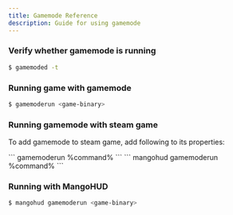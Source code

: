 ```yaml
---
title: Gamemode Reference
description: Guide for using gamemode
---
```



### Verify whether gamemode is running

```sh
$ gamemoded -t
```

### Running game with gamemode

```sh
$ gamemoderun <game-binary>
```

### Running gamemode with steam game

To add gamemode to steam game, add following to its properties:

<Tabs>
    <TabItem label="Without MangoHUD">
        ```
        gamemoderun %command%
        ```
    </TabItem>
    <TabItem label="With MangoHUD">
        ```
        mangohud gamemoderun %command%
        ```
    </TabItem>
</Tabs>

### Running with MangoHUD

```sh
$ mangohud gamemoderun <game-binary>
```